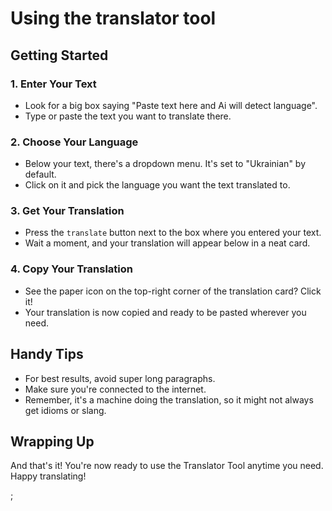 # Using the translator tool

## Getting Started

### 1. Enter Your Text

-   Look for a big box saying "Paste text here and Ai will detect language".
-   Type or paste the text you want to translate there.

### 2. Choose Your Language

-   Below your text, there's a dropdown menu. It's set to "Ukrainian" by default.
-   Click on it and pick the language you want the text translated to.

### 3. Get Your Translation

-   Press the `translate` button next to the box where you entered your text.
-   Wait a moment, and your translation will appear below in a neat card.

### 4. Copy Your Translation

-   See the paper icon on the top-right corner of the translation card? Click it!
-   Your translation is now copied and ready to be pasted wherever you need.

## Handy Tips

-   For best results, avoid super long paragraphs.
-   Make sure you're connected to the internet.
-   Remember, it's a machine doing the translation, so it might not always get idioms or slang.

## Wrapping Up

And that's it! You're now ready to use the Translator Tool anytime you need. Happy translating!


;
